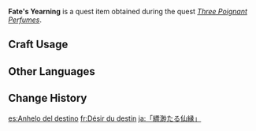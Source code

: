 {{Item Infobox
|id           = 100489
|image        = Item Silk Flower.png
|type         = Quest Items
|description  = [[Silk Flower]]s from which perfume used in the [[Rite of Parting]] is made. In the past, this strain would grow among cloud-ringed peaks. It is a reclusive species, and has a subtle yet enduring scent.
|source1      = Given during the ''[[Three Poignant Perfumes]]'' quest
|related_type = Variant
|related_item = Silk Flower
}}
'''Fate's Yearning''' is a quest item obtained during the quest ''[[Three Poignant Perfumes]]''.

==Craft Usage==
{{Craft Usage}}

==Other Languages==
{{Other Languages
|default_hidden = 1
|en      = Fate's Yearning
|zhs     = 「缥缈仙缘」
|zhs_rm  = "Piāomiǎo Xiān Yuán"
|zht     = 「縹緲仙緣」
|zht_rm  = "Piāomiǎo Xiān Yuán"
|ja      = 「縹渺たる仙縁」
|ja_rm   = "Hyoubyou Taru Sen'en"{{Assumed}}
|ko      = 「표묘선연」
|ko_rm   = "Pyomyoseon'yeon"
|es      = Anhelo del destino
|fr      = Désir du destin
|ru      = «Тоскующая фортуна»
|th      = "Fate's Yearning"
|th_rm   = 
|vi      = "Phiêu Miểu Tiên Duyên"
|de      = Schleierhafte Fügung
|id      = Kerinduan Takdir
|pt      = Anseio do Destino
|tr      = Kaderin Cilvesi
|it      = Brama del destino
}}

==Change History==
{{Change History|1.0}}

[[es:Anhelo del destino]]
[[fr:Désir du destin]]
[[ja:「縹渺たる仙縁」]]